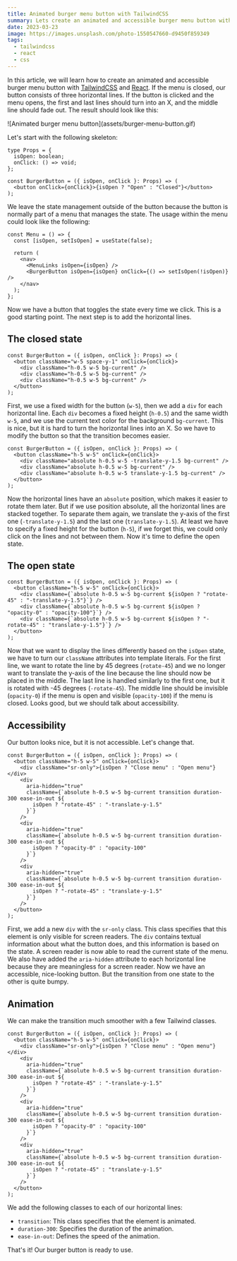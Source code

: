 ```yaml
---
title: Animated burger menu button with TailwindCSS
summary: Lets create an animated and accessible burger menu button with React and TailwindCSS
date: 2023-03-23
image: https://images.unsplash.com/photo-1550547660-d9450f859349
tags:
  - tailwindcss
  - react
  - css
---
```


In this article, we will learn how to create an animated and accessible burger menu button with [TailwindCSS](https://tailwindcss.com/) and [React](https://react.dev).
If the menu is closed, our button consists of three horizontal lines.
If the button is clicked and the menu opens, the first and last lines should turn into an X, and the middle line should fade out.
The result should look like this:

<div className="not-prose flex justify-center">![Animated burger menu button](assets/burger-menu-button.gif)</div>

Let's start with the following skeleton:

```tsx
type Props = {
  isOpen: boolean;
  onClick: () => void;
};

const BurgerButton = ({ isOpen, onClick }: Props) => (
  <button onClick={onClick}>{isOpen ? "Open" : "Closed"}</button>
);
```

We leave the state management outside of the button because the button is normally part of a menu that manages the state. The usage within the menu could look like the following:

```tsx
const Menu = () => {
  const [isOpen, setIsOpen] = useState(false);

  return (
    <nav>
      <MenuLinks isOpen={isOpen} />
      <BurgerButton isOpen={isOpen} onClick={() => setIsOpen(!isOpen)} />
    </nav>
  );
};
```

Now we have a button that toggles the state every time we click. This is a good starting point. The next step is to add the horizontal lines.

## The closed state

```tsx
const BurgerButton = ({ isOpen, onClick }: Props) => (
  <button className="w-5 space-y-1" onClick={onClick}>
    <div className="h-0.5 w-5 bg-current" />
    <div className="h-0.5 w-5 bg-current" />
    <div className="h-0.5 w-5 bg-current" />
  </button>
);
```

First, we use a fixed width for the button (`w-5`), then we add a `div` for each horizontal line. Each `div` becomes a fixed height (`h-0.5`) and the same width `w-5`, and we use the current text color for the background `bg-current`. This is nice, but it is hard to turn the horizontal lines into an X. So we have to modify the button so that the transition becomes easier.

```tsx
const BurgerButton = ({ isOpen, onClick }: Props) => (
  <button className="h-5 w-5" onClick={onClick}>
    <div className="absolute h-0.5 w-5 -translate-y-1.5 bg-current" />
    <div className="absolute h-0.5 w-5 bg-current" />
    <div className="absolute h-0.5 w-5 translate-y-1.5 bg-current" />
  </button>
);
```

Now the horizontal lines have an `absolute` position, which makes it easier to rotate them later. But if we use position absolute, all the horizontal lines are stacked together. To separate them again, we translate the y-axis of the first one (`-translate-y-1.5`) and the last one (`translate-y-1.5`). At least we have to specify a fixed height for the button (`h-5`), if we forget this, we could only click on the lines and not between them. Now it's time to define the open state.

## The open state

```tsx
const BurgerButton = ({ isOpen, onClick }: Props) => (
  <button className="h-5 w-5" onClick={onClick}>
    <div className={`absolute h-0.5 w-5 bg-current ${isOpen ? "rotate-45" : "-translate-y-1.5"}`} />
    <div className={`absolute h-0.5 w-5 bg-current ${isOpen ? "opacity-0" : "opacity-100"}`} />
    <div className={`absolute h-0.5 w-5 bg-current ${isOpen ? "-rotate-45" : "translate-y-1.5"}`} />
  </button>
);
```

Now that we want to display the lines differently based on the `isOpen` state, we have to turn our `className` attributes into template literals. For the first line, we want to rotate the line by 45 degrees (`rotate-45`) and we no longer want to translate the y-axis of the line because the line should now be placed in the middle. The last line is handled similarly to the first one, but it is rotated with -45 degrees (`-rotate-45`). The middle line should be invisible (`opacity-0`) if the menu is open and visible (`opacity-100`) if the menu is closed. Looks good, but we should talk about accessibility.

## Accessibility

Our button looks nice, but it is not accessible. Let's change that.

```tsx
const BurgerButton = ({ isOpen, onClick }: Props) => (
  <button className="h-5 w-5" onClick={onClick}>
    <div className="sr-only">{isOpen ? "Close menu" : "Open menu"}</div>
    <div
      aria-hidden="true"
      className={`absolute h-0.5 w-5 bg-current transition duration-300 ease-in-out ${
        isOpen ? "rotate-45" : "-translate-y-1.5"
      }`}
    />
    <div
      aria-hidden="true"
      className={`absolute h-0.5 w-5 bg-current transition duration-300 ease-in-out ${
        isOpen ? "opacity-0" : "opacity-100"
      }`}
    />
    <div
      aria-hidden="true"
      className={`absolute h-0.5 w-5 bg-current transition duration-300 ease-in-out ${
        isOpen ? "-rotate-45" : "translate-y-1.5"
      }`}
    />
  </button>
);
```

First, we add a new `div` with the `sr-only` class. This class specifies that this element is only visible for screen readers. The `div` contains textual information about what the button does, and this information is based on the state. A screen reader is now able to read the current state of the menu. We also have added the `aria-hidden` attribute to each horizontal line because they are meaningless for a screen reader. Now we have an accessible, nice-looking button. But the transition from one state to the other is quite bumpy.

## Animation

We can make the transition much smoother with a few Tailwind classes.

```tsx
const BurgerButton = ({ isOpen, onClick }: Props) => (
  <button className="h-5 w-5" onClick={onClick}>
    <div className="sr-only">{isOpen ? "Close menu" : "Open menu"}</div>
    <div
      aria-hidden="true"
      className={`absolute h-0.5 w-5 bg-current transition duration-300 ease-in-out ${
        isOpen ? "rotate-45" : "-translate-y-1.5"
      }`}
    />
    <div
      aria-hidden="true"
      className={`absolute h-0.5 w-5 bg-current transition duration-300 ease-in-out ${
        isOpen ? "opacity-0" : "opacity-100"
      }`}
    />
    <div
      aria-hidden="true"
      className={`absolute h-0.5 w-5 bg-current transition duration-300 ease-in-out ${
        isOpen ? "-rotate-45" : "translate-y-1.5"
      }`}
    />
  </button>
);
```

We add the following classes to each of our horizontal lines:

- `transition`: This class specifies that the element is animated.
- `duration-300`: Specifies the duration of the animation.
- `ease-in-out`: Defines the speed of the animation.

That's it! Our burger button is ready to use.
